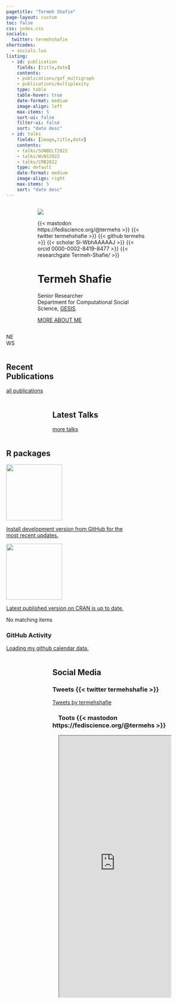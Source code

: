 ```yaml
---
pagetitle: "Termeh Shafie"
page-layout: custom
toc: false
css: index.css
socials:
  twitter: termehshafie
shortcodes:
  - socials.lua
listing: 
  - id: publication
    fields: [title,date]
    contents: 
    - publications/gof_multigraph
    - publications/multiplexity
    type: table
    table-hover: true
    date-format: medium
    image-align: left
    max-items: 5
    sort-ui: false
    filter-ui: false
    sort: "date desc"
  - id: talks
    fields: [image,title,date]
    contents: 
    - talks/SUNBELT2022
    - talks/WiNS2022
    - talks/CMB2022
    type: default
    date-format: medium
    image-align: right
    max-items: 5
    sort: "date desc"
---
```




::: {.vspace}
:::




:::: {.columns}

::: {.column .col-v-center width="15%"}
:::



::: {.column .col-v-center width="70%"}


::: {.portrait}
![](static/img/avatar.png)

:::{.socials}
{{< mastodon https://fediscience.org/@termehs >}}
{{< twitter termehshafie >}}
{{< github termehs >}}
{{< scholar Si-WbhAAAAAJ >}}
{{< orcid 0000-0002-8419-8477 >}}
{{< researchgate Termeh-Shafie/ >}}
:::

:::

# Termeh Shafie 
::: {.termeh-intro}
Senior Researcher
<br>
Department for Computational Social Science, [GESIS](https://www.gesis.org/en/institute/departments/computational-social-science).

:::
:::{.about-link}
[MORE ABOUT ME](about/)
:::
:::

::: {.vspace}
:::

::: {.column .col-v-center width="20%"}
:::

::::

::::{.columns}
::: {.news-section}
::: {.column .col-v-center width="15%"}
:::

::: {.column .col-v-center width="70%"}

::: {.news-header}
NEWS
:::
:::

:::

::::

::::{.columns}

::: {.home-section}
::: {.column .col-v-center width="15%"}
:::

::: {.column .col-v-center width="70%"}

## Recent Publications
:::{#publication}
:::

::: {.all-link}
[all publications](publications/)
:::

:::
:::
::::




::::{.columns}

::: {.column .col-v-center width="15%"}
:::

::: {.column .col-v-center width="70%"}




## Latest Talks
:::{#talks}
:::

::: {.all-link}
[more talks](talks/)
:::
:::

::::



::::{.columns}
::: {.home-section}
::: {.column .col-v-center width="15%"}
:::

::: {.column .col-v-center width="70%"}



## R packages
<div id="listing-rpckg" class="quarto-listing quarto-listing-container-grid">
<div class="list grid quarto-listing-cols-3"><div class="g-col-1" data-index="0" data-categories="entropy" data-listing-file-modified-sort="1665686493490" data-listing-reading-time-sort="0.005" data-listing-date-sort="null">
<a href="/project/seand/#r-package-netropy" class="quarto-grid-link">
<div class="quarto-grid-item card h-100 card-left">
<p class="card-img-top">
<img src="./rpackage/netropy/featured.png" class="thumbnail-image card-img" style="height: 150px;">
</p>
<div class="card-text listing-description">
Install development version from GitHub for the most recent updates.
</div>
</div>
</a>
</div><div class="g-col-1" data-index="1" data-categories="entropy" data-listing-file-modified-sort="1665686604701" data-listing-reading-time-sort="0.005" data-listing-date-sort="null">
<a href="/project/rmm/#r-package-multigraphr" class="quarto-grid-link">
<div class="quarto-grid-item card h-100 card-left">
<p class="card-img-top">
<img src="./rpackage/multigraphr/featured.png" class="thumbnail-image card-img" style="height: 150px;">
</p>
<div class="card-text listing-description">
Latest published version on CRAN is up to date.
</div>
</div>
</a>
</div></div>
<div class="listing-no-matching d-none">
No matching items
</div>
</div>




### GitHub Activity
<script
  src="https://unpkg.com/github-calendar@latest/dist/github-calendar.min.js">
</script>

<div class="l-body-outset">
<a href="https://github.com/termehs">
<div class="calendar">
Loading my github calendar data.
</div>
</a>
</div>

<script>
GitHubCalendar(".calendar", "termehs", { responsive: true });
</script>
:::
:::
::::

::::{.columns}
::: {.column .col-v-center width="15%"}
:::

::: {.column .col-v-center width="70%"}
## Social Media
<div class="wrapper">
### Tweets {{< twitter termehshafie >}}
<a class="twitter-timeline" data-width="300" data-height="700" data-theme="dark" href="https://twitter.com/termehshafie?ref_src=twsrc%5Etfw">Tweets by termehshafie</a> <script async src="https://platform.twitter.com/widgets.js" charset="utf-8"></script>

### &nbsp; &nbsp; Toots {{< mastodon https://fediscience.org/@termehs >}}
&nbsp; &nbsp; <iframe allowfullscreen sandbox="allow-top-navigation allow-scripts" width="300" height="700" src="https://www.mastofeed.com/apiv2/feed?userurl=https%3A%2F%2Ffediscience.org%2Fusers%2Ftermehs&theme=dark&size=100&header=true&replies=true&boosts=true"></iframe>

</div>

:::
::::

::: {.vspace}
:::
